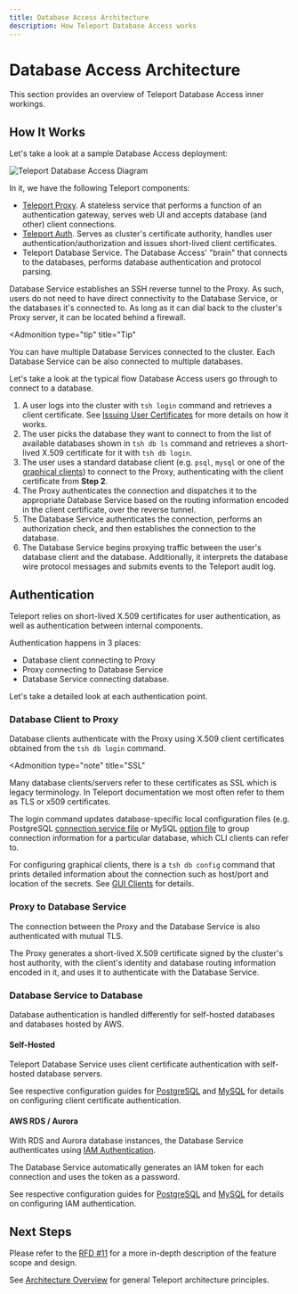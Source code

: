 ```yaml
---
title: Database Access Architecture
description: How Teleport Database Access works
---
```


# Database Access Architecture

This section provides an overview of Teleport Database Access inner workings.

## How It Works

Let's take a look at a sample Database Access deployment:

![Teleport Database Access Diagram](../../img/database-access/diagram.png)

In it, we have the following Teleport components:

- [Teleport Proxy](../architecture/proxy.mdx). A stateless service
  that performs a function of an authentication gateway, serves web UI and
  accepts database (and other) client connections.
- [Teleport Auth](../architecture/authentication.mdx). Serves as
  cluster's certificate authority, handles user authentication/authorization
  and issues short-lived client certificates.
- Teleport Database Service. The Database Access' "brain" that connects
  to the databases, performs database authentication and protocol parsing.

Database Service establishes an SSH reverse tunnel to the Proxy. As such, users
do not need to have direct connectivity to the Database Service, or the databases
it's connected to. As long as it can dial back to the cluster's Proxy server, it
can be located behind a firewall.

<Admonition
  type="tip"
  title="Tip"
>
  You can have multiple Database Services connected to the cluster. Each
  Database Service can be also connected to multiple databases.
</Admonition>

Let's take a look at the typical flow Database Access users go through to
connect to a database.

1. A user logs into the cluster with `tsh login` command and retrieves
   a client certificate. See [Issuing User Certificates](../architecture/authentication.mdx#issuing-user-certificates)
   for more details on how it works.
2. The user picks the database they want to connect to from the list of available
   databases shown in `tsh db ls` command and retrieves a short-lived X.509
   certificate for it with `tsh db login`.
3. The user uses a standard database client (e.g. `psql`, `mysql` or one of the
   [graphical clients](./guides/gui-clients.mdx)) to connect to the Proxy, authenticating
   with the client certificate from **Step 2**.
4. The Proxy authenticates the connection and dispatches it to the appropriate
   Database Service based on the routing information encoded in the client
   certificate, over the reverse tunnel.
5. The Database Service authenticates the connection, performs an authorization
   check, and then establishes the connection to the database.
6. The Database Service begins proxying traffic between the user's database
   client and the database. Additionally, it interprets the database wire
   protocol messages and submits events to the Teleport audit log.

## Authentication

Teleport relies on short-lived X.509 certificates for user authentication, as
well as authentication between internal components.

Authentication happens in 3 places:

- Database client connecting to Proxy
- Proxy connecting to Database Service
- Database Service connecting database.

Let's take a detailed look at each authentication point.

### Database Client to Proxy

Database clients authenticate with the Proxy using X.509 client certificates
obtained from the `tsh db login` command.

<Admonition
  type="note"
  title="SSL"
>
  Many database clients/servers refer to these certificates as SSL which is
  legacy terminology. In Teleport documentation we most often refer to them as
  TLS or x509 certificates.
</Admonition>

The login command updates database-specific local configuration files (e.g.
PostgreSQL [connection service file](https://www.postgresql.org/docs/13/libpq-pgservice.html)
or MySQL [option file](https://dev.mysql.com/doc/refman/8.0/en/option-files.html)
to group connection information for a particular database, which CLI clients
can refer to.

For configuring graphical clients, there is a `tsh db config` command that
prints detailed information about the connection such as host/port and location
of the secrets. See [GUI Clients](./guides/gui-clients.mdx) for details.

### Proxy to Database Service

The connection between the Proxy and the Database Service is also authenticated
with mutual TLS.

The Proxy generates a short-lived X.509 certificate signed by the
cluster's host authority, with the client's identity and database routing
information encoded in it, and uses it to authenticate with the Database Service.

### Database Service to Database

Database authentication is handled differently for self-hosted databases and
databases hosted by AWS.

#### Self-Hosted

Teleport Database Service uses client certificate authentication with self-hosted
database servers.

See respective configuration guides for [PostgreSQL](./guides/postgres-self-hosted.mdx)
and [MySQL](./guides/mysql-self-hosted.mdx) for details on configuring client certificate
authentication.

#### AWS RDS / Aurora

With RDS and Aurora database instances, the Database Service authenticates using
[IAM Authentication](https://docs.aws.amazon.com/AmazonRDS/latest/UserGuide/UsingWithRDS.IAMDBAuth.html).

The Database Service automatically generates an IAM token for each connection
and uses the token as a password.

See respective configuration guides for [PostgreSQL](./guides/postgres-aws.mdx) and
[MySQL](./guides/mysql-aws.mdx) for details on configuring IAM authentication.

## Next Steps

Please refer to the [RFD #11](https://github.com/gravitational/teleport/blob/024fd582e62560ffc925cd4b4d42c156043c041b/rfd/0011-database-access.md)
for a more in-depth description of the feature scope and design.

See [Architecture Overview](../architecture/overview.mdx) for general Teleport
architecture principles.
